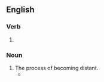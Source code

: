 ==English==

===Verb===
{{head|en|verb form}}

# {{present participle of|distance|lang=en|nocat=1}}

===Noun===
{{en-noun}}

# The process of becoming distant.
#* {{quote-journal|lang=en|date=April 13, 2008|author=Dave Itzkoff|title=Bob Dylan Finally Gets His Pulitzer. His What?|work=New York Times|url=http://www.nytimes.com/2008/04/13/weekinreview/13Itzkoff.html
|passage=If you were apprehensive, you were in the good company of Dylan aficionados still grappling with the trickster mystique of the 66-year-old singer-songwriter who see the Pulitzer as another chapter in his complicated history with the establishment, an ongoing dance of '''distancings''' and détentes.}}